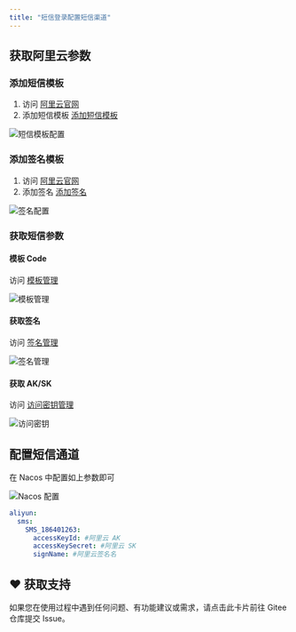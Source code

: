 ```yaml
---
title: "短信登录配置短信渠道"
---
```


## 获取阿里云参数

### 添加短信模板

1. 访问 [阿里云官网](https://www.aliyun.com/minisite/goods?userCode=ueyxv2qf)
2. 添加短信模板 [添加短信模板](https://dysms.console.aliyun.com/domestic/text/template)

![短信模板配置](https://minio.pigx.vip/oss/1640235218.png)

### 添加签名模板

1. 访问 [阿里云官网](https://www.aliyun.com/minisite/goods?userCode=ueyxv2qf)
2. 添加签名 [添加签名](https://dysms.console.aliyun.com/domestic/text/sign/add)

![签名配置](https://minio.pigx.vip/oss/1640235344.png)

### 获取短信参数

#### 模板 Code
访问 [模板管理](https://dysms.console.aliyun.com/domestic/text/template)

![模板管理](/images/1640235569588-3e7f8465-dd02-49aa-8157-fabacde0d5b5.png)

#### 获取签名
访问 [签名管理](https://dysms.console.aliyun.com/domestic/text/sign)

![签名管理](/images/1640235643460-1ebc5997-08a7-4310-8ebd-34ea8d7ee374.png)

#### 获取 AK/SK
访问 [访问密钥管理](https://ram.console.aliyun.com/manage/ak)

![访问密钥](/images/1640235719899-95efc45b-8812-4472-aa9e-9bdd44f3a15b.png)

## 配置短信通道

在 Nacos 中配置如上参数即可

![Nacos 配置](/images/1640235829763-7717b76a-fea4-472e-a0cd-c1caab4bdd38.png)

```yaml
aliyun:
  sms:
    SMS_186401263:
      accessKeyId: #阿里云 AK
      accessKeySecret: #阿里云 SK
      signName: #阿里云签名名
```

## ♥️ 获取支持
<Card title="遇到问题？" horizontal icon="link" href="https://gitee.com/log4j/pig/issues">
  如果您在使用过程中遇到任何问题、有功能建议或需求，请点击此卡片前往 Gitee 仓库提交 Issue。
</Card>

